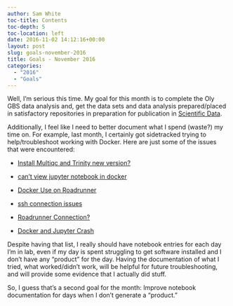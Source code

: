 ```yaml
---
author: Sam White
toc-title: Contents
toc-depth: 5
toc-location: left
date: 2016-11-02 14:12:16+00:00
layout: post
slug: goals-november-2016
title: Goals - November 2016
categories:
  - "2016"
  - "Goals"
---
```


Well, I'm serious this time. My goal for this month is to complete the Oly GBS data analysis and, get the data sets and data analysis prepared/placed in satisfactory repositories in preparation for publication in [Scientific Data](https://www.nature.com/sdata/about).

Additionally, I feel like I need to better document what I spend (waste?) my time on. For example, last month, I certainly got sidetracked trying to help/troubleshoot working with Docker. Here are just some of the issues that were encountered:




    
  * [Install Multiqc and Trinity new version? ](https://github.com/sr320/LabDocs/issues/302)

    
  * [can't view jupyter notebook in docker ](https://github.com/sr320/LabDocs/issues/297)

    
  * [Docker Use on Roadrunner ](https://github.com/sr320/LabDocs/issues/293)

    
  * [ssh connection issues ](https://github.com/sr320/LabDocs/issues/291)

    
  * [Roadrunner Connection? ](https://github.com/sr320/LabDocs/issues/315)

    
  * [Docker and Jupyter Crash ](https://github.com/sr320/LabDocs/issues/318)



Despite having that list, I really should have notebook entries for each day I'm in lab, even if my day is spent struggling to get software installed and I don't have any "product" for the day. Having the documentation of what I tried, what worked/didn't work, will be helpful for future troubleshooting, and will provide some evidence that I actually did stuff.

So, I guess that's a second goal for the month: Improve notebook documentation for days when I don't generate a "product."
